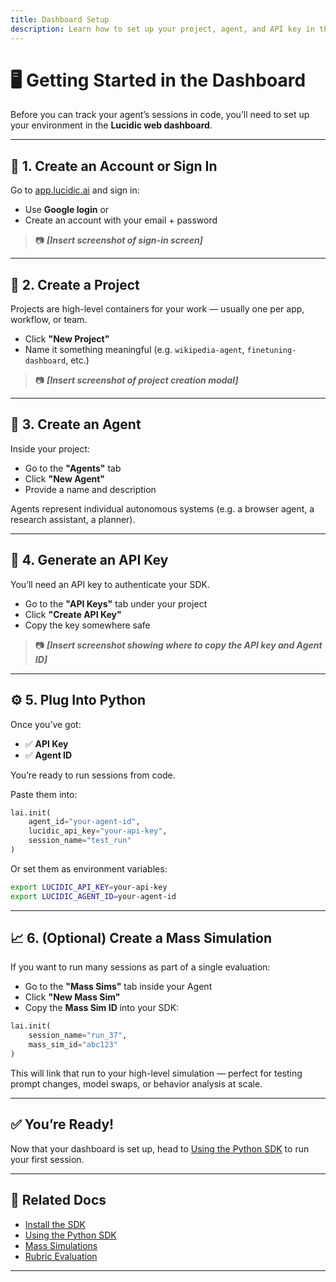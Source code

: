 ```yaml
---
title: Dashboard Setup
description: Learn how to set up your project, agent, and API key in the Lucidic dashboard.
---
```


# 🖥️ Getting Started in the Dashboard

Before you can track your agent’s sessions in code, you’ll need to set up your environment in the **Lucidic web dashboard**.

---

## 🔐 1. Create an Account or Sign In

Go to [app.lucidic.ai](https://app.lucidic.ai) and sign in:

- Use **Google login** or
- Create an account with your email + password

> 📷 _**[Insert screenshot of sign-in screen]**_

---

## 📁 2. Create a Project

Projects are high-level containers for your work — usually one per app, workflow, or team.

- Click **"New Project"**
- Name it something meaningful (e.g. `wikipedia-agent`, `finetuning-dashboard`, etc.)

> 📷 _**[Insert screenshot of project creation modal]**_

---

## 🤖 3. Create an Agent

Inside your project:

- Go to the **"Agents"** tab
- Click **"New Agent"**
- Provide a name and description

Agents represent individual autonomous systems (e.g. a browser agent, a research assistant, a planner).

---

## 🔑 4. Generate an API Key

You’ll need an API key to authenticate your SDK.

- Go to the **"API Keys"** tab under your project
- Click **"Create API Key"**
- Copy the key somewhere safe

> 📷 _**[Insert screenshot showing where to copy the API key and Agent ID]**_

---

## ⚙️ 5. Plug Into Python

Once you’ve got:

- ✅ **API Key**
- ✅ **Agent ID**

You’re ready to run sessions from code.

Paste them into:

```python
lai.init(
    agent_id="your-agent-id",
    lucidic_api_key="your-api-key",
    session_name="test_run"
)
```

Or set them as environment variables:

```bash
export LUCIDIC_API_KEY=your-api-key
export LUCIDIC_AGENT_ID=your-agent-id
```

---

## 📈 6. (Optional) Create a Mass Simulation

If you want to run many sessions as part of a single evaluation:

- Go to the **"Mass Sims"** tab inside your Agent
- Click **"New Mass Sim"**
- Copy the **Mass Sim ID** into your SDK:

```python
lai.init(
    session_name="run_37",
    mass_sim_id="abc123"
)
```

This will link that run to your high-level simulation — perfect for testing prompt changes, model swaps, or behavior analysis at scale.

---

## ✅ You’re Ready!

Now that your dashboard is set up, head to [Using the Python SDK](/getting-started/python) to run your first session.

---

## 🔗 Related Docs

- [Install the SDK](/getting-started/installation)
- [Using the Python SDK](/getting-started/python)
- [Mass Simulations](/mass-simulations)
- [Rubric Evaluation](/features/rubrics)

---